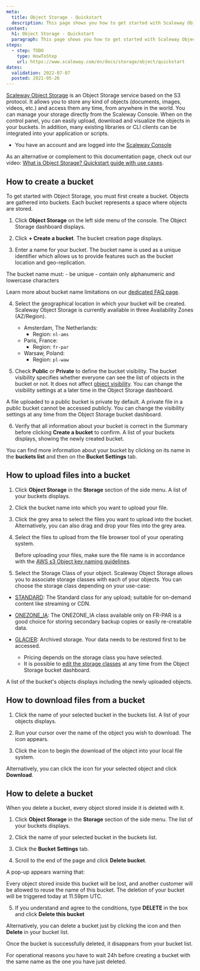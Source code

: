 ```yaml
---
meta:
  title: Object Storage - Quickstart
  description: This page shows you how to get started with Scaleway Object Storage.
content:
  h1: Object Storage - Quickstart
  paragraph: This page shows you how to get started with Scaleway Object Storage.
steps:
  - step: TODO
    type: HowToStep
    url: https://www.scaleway.com/en/docs/storage/object/quickstart
dates:
  validation: 2022-07-07
  posted: 2021-05-26
---
```


[Scaleway Object Storage](/storage/object/concepts/#object-storage) is an Object Storage service based on the S3 protocol. It allows you to store any kind of objects (documents, images, videos, etc.) and access them any time, from anywhere in the world. You can manage your storage directly from the Scaleway Console. When on the control panel, you can easily upload, download and visualize the objects in your buckets. In addition, many existing libraries or CLI clients can be integrated into your application or scripts.

<Message type="requirement">

  - You have an account and are logged into the [Scaleway Console](https://console.scaleway.com/) 

</Message>

<Message type="tip">

  As an alternative or complement to this documentation page, check out our video: [What is Object Storage? Quickstart guide with use cases](/storage/object/videos/).

</Message>

## How to create a bucket

To get started with Object Storage, you must first create a bucket. Objects are gathered into buckets. Each bucket represents a space where objects are stored.

1. Click **Object Storage** on the left side menu of the console. The Object Storage dashboard displays.

2. Click **+ Create a bucket**. The bucket creation page displays.

3. Enter a name for your bucket. The bucket name is used as a unique identifier which allows us to provide features such as the bucket location and geo-replication.

  <Message type="note">

  The bucket name must:
    - be unique 
    - contain only alphanumeric and lowercase characters
    
  Learn more about bucket name limitations on our [dedicated FAQ page](https://www.scaleway.com/en/faq/is-there-a-limitation-in-the-bucket-name/).

  </Message>

4. Select the geographical location in which your bucket will be created. Scaleway Object Storage is currently available in three Availability Zones (AZ/Region).
    - Amsterdam, The Netherlands: 
      - Region: `nl-ams`
    - Paris, France: 
      - Region: `fr-par`
    - Warsaw, Poland: 
      - Region: `pl-waw`

5. Check **Public** or **Private** to define the bucket visibility. The bucket visibility specifies whether everyone can see the list of objects in the bucket or not. It does not affect [object visibility](/storage/object/concepts/#visibility). You can change the visibility settings at a later time in the Object Storage dashboard.

  <Message type="note">

  A file uploaded to a public bucket is private by default.
  A private file in a public bucket cannot be accessed publicly.
  You can change the visibility settings at any time from the Object Storage bucket dashboard.

  </Message>

6. Verify that all information about your bucket is correct in the Summary before clicking **Create a bucket** to confirm. A list of your buckets displays, showing the newly created bucket.

You can find more information about your bucket by clicking on its name in the **buckets list** and then on the **Bucket Settings** tab.

## How to upload files into a bucket

1. Click **Object Storage** in the **Storage** section of the side menu. A list of your buckets displays.

2. Click the bucket name into which you want to upload your file.

3. Click the grey area to select the files you want to upload into the bucket. Alternatively, you can also drag and drop your files into the grey area. 

4. Select the files to upload from the file browser tool of your operating system.

	<Message type="important">

    Before uploading your files, make sure the file name is in accordance with the [AWS s3 Object key naming guidelines](https://docs.aws.amazon.com/AmazonS3/latest/dev/UsingMetadata.html#object-key-guidelines). 

	</Message>

5. Select the Storage Class of your object. Scaleway Object Storage allows you to associate storage classes with each of your objects. You can choose the storage class depending on your use-case:

- [STANDARD](/storage/object/concepts/#storage-class): The Standard class for any upload; suitable for on-demand content
  like streaming or CDN.
- [ONEZONE_IA](/storage/object/concepts/#storage-class): The ONEZONE_IA class available only on FR-PAR is a good choice for storing secondary backup copies or easily re-creatable data.
- [GLACIER](/storage/object/concepts/#storage-class): Archived storage. Your data needs to be restored
  first to be accessed.

  <Message type="note">

  - Pricing depends on the storage class you have selected. 
  - It is possible to [edit the storage classes](/storage/object/how-to/edit-storage-class/) at any time from the Object Storage bucket dashboard.

  </Message>

A list of the bucket's objects displays including the newly uploaded objects. 


## How to download files from a bucket

1. Click the name of your selected bucket in the buckets list. A list of your objects displays.

2. Run your cursor over the name of the object you wish to download. The <Icon name="download" /> icon appears.

3. Click the icon to begin the download of the object into your local file system. 

Alternatively, you can click the <Icon name="more" /> icon for your selected object and click **Download**.

## How to delete a bucket

When you delete a bucket, every object stored inside it is deleted with it. 

1. Click **Object Storage** in the **Storage** section of the side menu. The list of your buckets displays. 

2. Click the name of your selected bucket in the buckets list.

3. Click the **Bucket Settings** tab. 

4. Scroll to the end of the page and click **Delete bucket**.

  A pop-up appears warning that:

  <Message type="important">

  Every object stored inside this bucket will be lost, and another customer will be allowed to reuse the name of this bucket. The deletion of your bucket will be triggered today at 11.59pm UTC.

  </Message>

5. If you understand and agree to the conditions, type **DELETE** in the box and click **Delete this bucket**

Alternatively, you can delete a bucket just by clicking the <Icon name="more" /> icon and then **Delete** in your bucket list.

Once the bucket is successfully deleted, it disappears from your bucket list. 

  <Message type="note">

  For operational reasons you have to wait 24h before creating a bucket with the same name as the one you have just deleted.
  
  </Message>
